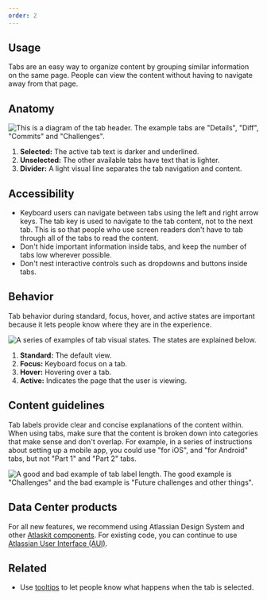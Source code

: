 ```yaml
---
order: 2
---
```


## Usage

Tabs are an easy way to organize content by grouping similar information on the same page. People can view the content without having to navigate away from that page.

## Anatomy

![This is a diagram of the tab header. The example tabs are "Details", "Diff", "Commits" and "Challenges".](images/tabs-anatomy.png)

1. **Selected:** The active tab text is darker and underlined.
2. **Unselected:** The other available tabs have text that is lighter.
3. **Divider:** A light visual line separates the tab navigation and content.

## Accessibility

- Keyboard users can navigate between tabs using the left and right arrow keys. The tab key is used to navigate to the tab content, not to the next tab. This is so that people who use screen readers don't have to tab through all of the tabs to read the content.
- Don't hide important information inside tabs, and keep the number of tabs low wherever possible.
- Don't nest interactive controls such as dropdowns and buttons inside tabs.

## Behavior

Tab behavior during standard, focus, hover, and active states are important because it lets people know where they are in the experience.

![A series of examples of tab visual states. The states are explained below.](images/tabs-behavior.png)

1. **Standard:** The default view.
2. **Focus:** Keyboard focus on a tab.
3. **Hover:** Hovering over a tab.
4. **Active:** Indicates the page that the user is viewing.

## Content guidelines

Tab labels provide clear and concise explanations of the content within. When using tabs, make sure that the content is broken down into categories that make sense and don't overlap. For example, in a series of instructions about setting up a mobile app, you could use "for iOS", and "for Android" tabs, but not "Part 1" and "Part 2" tabs.

![A good and bad example of tab label length. The good example is "Challenges" and the bad example is "Future challenges and other things".](images/tabs-label-length.png)

## Data Center products

For all new features, we recommend using Atlassian Design System and other [Atlaskit components](https://atlaskit.atlassian.com/). For existing code, you can continue to use [Atlassian User Interface (AUI)](https://aui.atlassian.com/).

## Related

- Use [tooltips](/components/tooltip) to let people know what happens when the tab is selected.
